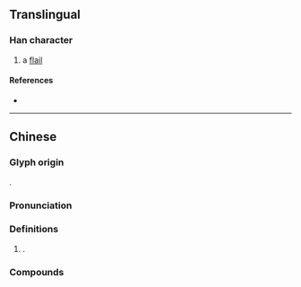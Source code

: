 {{also|梿}}
{{character info}}
==Translingual==

===Han character===
{{Han char|rn=75|rad=木|as=11|sn=15|four=45930|canj=DYJJ|ids=⿰木連}}

# a [[flail]]

====References====
* {{Han ref|kx=0546.280|dkj=15356|dj=0934.260|hdz=21262.040|uh=69E4|ud=27108|bh=E5D1|bd=58833}}

----

==Chinese==
{{zh-forms|s=梿}}

===Glyph origin===
{{Han compound|木|連|t1=tree|ls=psc|c1=s|c2=p}}.

===Pronunciation===
{{zh-pron
|m=lián
|c=lin4
|mc=y
|oc=
|ma=
|cat=n
}}

===Definitions===
{{zh-hanzi}}

# {{only used in|zh|榴槤|t=durian|tr=liúlián}}.

===Compounds===
{{zh-der|榴槤}}